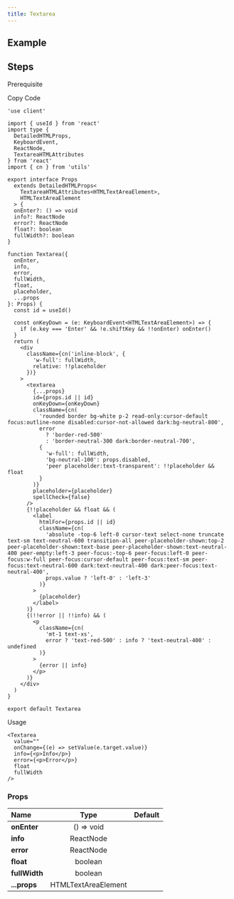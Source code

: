 ```yaml
---
title: Textarea
---
```


## Example

<Storybook url="https://workshop.kidow.me/?path=/docs/components-textarea-v1--docs" />

## Steps

<Steps>

<Step>Prerequisite</Step>

<Blocks>
  <LinkBlock icon="utils" name="cn" slug="/utils/cn" />
</Blocks>

<Step>Copy Code</Step>

```tsx title="components/Textarea/index.tsx"
'use client'

import { useId } from 'react'
import type {
  DetailedHTMLProps,
  KeyboardEvent,
  ReactNode,
  TextareaHTMLAttributes
} from 'react'
import { cn } from 'utils'

export interface Props
  extends DetailedHTMLProps<
    TextareaHTMLAttributes<HTMLTextAreaElement>,
    HTMLTextAreaElement
  > {
  onEnter?: () => void
  info?: ReactNode
  error?: ReactNode
  float?: boolean
  fullWidth?: boolean
}

function Textarea({
  onEnter,
  info,
  error,
  fullWidth,
  float,
  placeholder,
  ...props
}: Props) {
  const id = useId()

  const onKeyDown = (e: KeyboardEvent<HTMLTextAreaElement>) => {
    if (e.key === 'Enter' && !e.shiftKey && !!onEnter) onEnter()
  }
  return (
    <div
      className={cn('inline-block', {
        'w-full': fullWidth,
        relative: !!placeholder
      })}
    >
      <textarea
        {...props}
        id={props.id || id}
        onKeyDown={onKeyDown}
        className={cn(
          'rounded border bg-white p-2 read-only:cursor-default focus:outline-none disabled:cursor-not-allowed dark:bg-neutral-800',
          error
            ? 'border-red-500'
            : 'border-neutral-300 dark:border-neutral-700',
          {
            'w-full': fullWidth,
            'bg-neutral-100': props.disabled,
            'peer placeholder:text-transparent': !!placeholder && float
          }
        )}
        placeholder={placeholder}
        spellCheck={false}
      />
      {!!placeholder && float && (
        <label
          htmlFor={props.id || id}
          className={cn(
            'absolute -top-6 left-0 cursor-text select-none truncate text-sm text-neutral-600 transition-all peer-placeholder-shown:top-2 peer-placeholder-shown:text-base peer-placeholder-shown:text-neutral-400 peer-empty:left-3 peer-focus:-top-6 peer-focus:left-0 peer-focus:w-full peer-focus:cursor-default peer-focus:text-sm peer-focus:text-neutral-600 dark:text-neutral-400 dark:peer-focus:text-neutral-400',
            props.value ? 'left-0' : 'left-3'
          )}
        >
          {placeholder}
        </label>
      )}
      {(!!error || !!info) && (
        <p
          className={cn(
            'mt-1 text-xs',
            error ? 'text-red-500' : info ? 'text-neutral-400' : undefined
          )}
        >
          {error || info}
        </p>
      )}
    </div>
  )
}

export default Textarea
```

<Step>Usage</Step>

```tsx
<Textarea
  value=""
  onChange={(e) => setValue(e.target.value)}
  info={<p>Info</p>}
  error={<p>Error</p>}
  float
  fullWidth
/>
```

</Steps>

### Props

| Name          |        Type         | Default |
| :------------ | :-----------------: | :-----: |
| **onEnter**   |     () => void      |         |
| **info**      |      ReactNode      |         |
| **error**     |      ReactNode      |         |
| **float**     |       boolean       |         |
| **fullWidth** |       boolean       |         |
| **...props**  | HTMLTextAreaElement |         |
